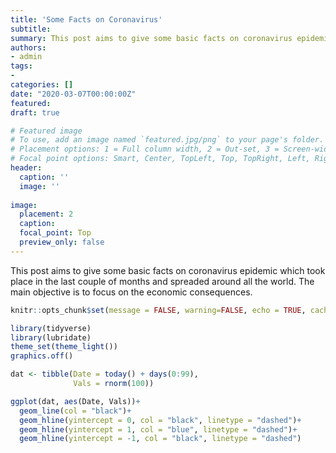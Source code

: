 ```yaml
---
title: 'Some Facts on Coronavirus'
subtitle: 
summary: This post aims to give some basic facts on coronavirus epidemic which took place in the last couple of months and spreaded around all the world. The main objective is to focus on the economic consequences.
authors:
- admin
tags:
- 
categories: []
date: "2020-03-07T00:00:00Z"
featured:
draft: true

# Featured image
# To use, add an image named `featured.jpg/png` to your page's folder.
# Placement options: 1 = Full column width, 2 = Out-set, 3 = Screen-width
# Focal point options: Smart, Center, TopLeft, Top, TopRight, Left, Right, BottomLeft, Bottom, BottomRight
header:
  caption: ''
  image: ''
  
image:
  placement: 2
  caption:
  focal_point: Top
  preview_only: false
---
```


This post aims to give some basic facts on coronavirus epidemic which took place in the last couple of months and spreaded around all the world. The main objective is to focus on the economic consequences.

```r
knitr::opts_chunk$set(message = FALSE, warning=FALSE, echo = TRUE, cache = FALSE)
```


```r
library(tidyverse)
library(lubridate)
theme_set(theme_light())
graphics.off()
```


```r
dat <- tibble(Date = today() + days(0:99),
              Vals = rnorm(100))

ggplot(dat, aes(Date, Vals))+
  geom_line(col = "black")+
  geom_hline(yintercept = 0, col = "black", linetype = "dashed")+
  geom_hline(yintercept = 1, col = "blue", linetype = "dashed")+
  geom_hline(yintercept = -1, col = "black", linetype = "dashed")
```


